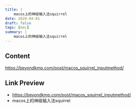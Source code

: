 ```yaml
---
title: |
    macos上的神级输入法squirrel
date: 2020-04-01
draft: false
tags: [mac]
summary: |
    macos上的神级输入法squirrel
---
```


## Content

https://beyondkmp.com/post/macos_squirrel_inputmethod/

## Link Preview

- https://beyondkmp.com/post/macos_squirrel_inputmethod/
- macos上的神级输入法squirrel

